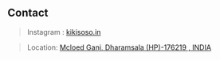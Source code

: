 ## Contact

>Instagram : [kikisoso.in](https://www.instagram.com/kikisoso.in/)

>Location: [Mcloed Ganj, Dharamsala (HP)-176219 , INDIA](https://goo.gl/maps/4oqzKrViytfTHXa69)
